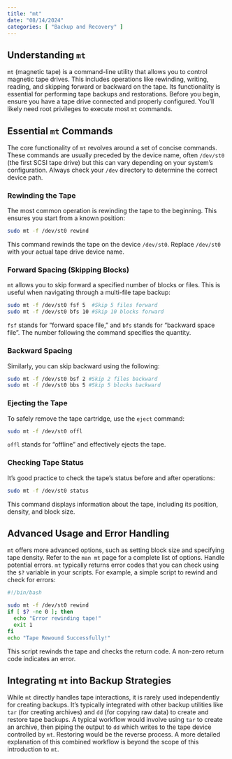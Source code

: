 ```yaml
---
title: "mt"
date: "08/14/2024"
categories: [ "Backup and Recovery" ]
---
```

## Understanding `mt`

`mt` (magnetic tape) is a command-line utility that allows you to control magnetic tape drives. This includes operations like rewinding, writing, reading, and skipping forward or backward on the tape.  Its functionality is essential for performing tape backups and restorations.  Before you begin, ensure you have a tape drive connected and properly configured. You'll likely need root privileges to execute most `mt` commands.

## Essential `mt` Commands

The core functionality of `mt` revolves around a set of concise commands. These commands are usually preceded by the device name, often `/dev/st0` (the first SCSI tape drive) but this can vary depending on your system's configuration.  Always check your `/dev` directory to determine the correct device path.


### Rewinding the Tape

The most common operation is rewinding the tape to the beginning. This ensures you start from a known position:

```bash
sudo mt -f /dev/st0 rewind
```

This command rewinds the tape on the device `/dev/st0`. Replace `/dev/st0` with your actual tape drive device name.


### Forward Spacing (Skipping Blocks)

`mt` allows you to skip forward a specified number of blocks or files.  This is useful when navigating through a multi-file tape backup:

```bash
sudo mt -f /dev/st0 fsf 5  #Skip 5 files forward
sudo mt -f /dev/st0 bfs 10 #Skip 10 blocks forward
```

`fsf` stands for "forward space file," and `bfs` stands for "backward space file".  The number following the command specifies the quantity.


### Backward Spacing

Similarly, you can skip backward using the following:

```bash
sudo mt -f /dev/st0 bsf 2 #Skip 2 files backward
sudo mt -f /dev/st0 bbs 5 #Skip 5 blocks backward
```

### Ejecting the Tape

To safely remove the tape cartridge, use the `eject` command:

```bash
sudo mt -f /dev/st0 offl
```

`offl` stands for "offline" and effectively ejects the tape.


### Checking Tape Status

It's good practice to check the tape's status before and after operations:

```bash
sudo mt -f /dev/st0 status
```

This command displays information about the tape, including its position, density, and block size.


##  Advanced Usage and Error Handling

`mt` offers more advanced options, such as setting block size and specifying tape density.  Refer to the `man mt` page for a complete list of options.  Handle potential errors.  `mt` typically returns error codes that you can check using the `$?` variable in your scripts.  For example, a simple script to rewind and check for errors:

```bash
#!/bin/bash

sudo mt -f /dev/st0 rewind
if [ $? -ne 0 ]; then
  echo "Error rewinding tape!"
  exit 1
fi
echo "Tape Rewound Successfully!"
```

This script rewinds the tape and checks the return code. A non-zero return code indicates an error.


## Integrating `mt` into Backup Strategies


While `mt` directly handles tape interactions, it is rarely used independently for creating backups.  It's typically integrated with other backup utilities like `tar` (for creating archives) and `dd` (for copying raw data) to create and restore tape backups.  A typical workflow would involve using `tar` to create an archive, then piping the output to `dd` which writes to the tape device controlled by `mt`.  Restoring would be the reverse process.  A more detailed explanation of this combined workflow is beyond the scope of this introduction to `mt`.



